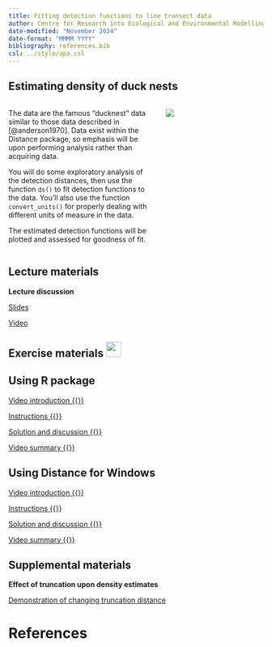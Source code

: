```yaml
---
title: Fitting detection functions to line transect data
author: Centre for Research into Ecological and Environmental Modelling <br> **University of St Andrews**
date-modified: "November 2024"
date-format: "MMMM YYYY"
bibliography: references.bib
csl: ../style/apa.csl
---
```


## Estimating density of duck nests


::: columns

::: {.column width="60%"}
The data are the famous "ducknest" data similar to those data described in [@anderson1970].  Data exist within the Distance package, so emphasis will be upon performing analysis rather than acquiring data.

You will do some exploratory analysis of the detection distances, then use the function `ds()` to fit detection functions to the data.  You'll also use the function `convert_units()` for properly dealing with different units of measure in the data.

The estimated detection functions will be plotted and assessed for goodness of fit.
:::

::: {.column width="40%"}
![](nest-unsplash.jpg)

:::

:::

## Lecture materials
::: slide-deck
**Lecture discussion**


::: slides
[Slides](Mod2-2023-detfnmod.pdf)
:::


::: video
[Video](https://youtu.be/E3EJeeM9Wsk)
:::
:::


## Exercise materials ![](../style/icons/application-exercise.png){height=30}

::::: {.panel-tabset .nav-pills}


## Using R package

::: video
[Video introduction  {{<fa brands r-project>}} ](https://youtu.be/BCDqJ4xx1T4)
:::

::: instructions
[Instructions  {{<fa brands r-project>}}](R-prac/Pr2-instructions.qmd)
:::

::: instructions
[Solution and discussion  {{<fa brands r-project>}}](R-prac/Prac2_solution.qmd)
:::

::: video
[Video summary  {{<fa brands r-project>}}](https://youtu.be/pJKeXtPvuAI)
:::

## Using Distance for Windows

::: video
[Video introduction  {{<fa brands windows>}}](https://youtu.be/MjMHAiV0ZYM)
:::

::: instructions
[Instructions  {{<fa brands windows>}}](DistWin-prac/Pr2-instructions-DistWin.qmd)
:::

::: instructions
[Solution and discussion  {{<fa brands windows>}}](DistWin-prac/Pr2-solution-DistWin.qmd)
:::

::: video
[Video summary  {{<fa brands windows>}}](https://youtu.be/IEGWzXNgTm8)
:::

:::::

## Supplemental materials
::: homework
**Effect of truncation upon density estimates**

::: instructions
[Demonstration of changing truncation distance](truncation-decisions.qmd)
:::
:::

# References
